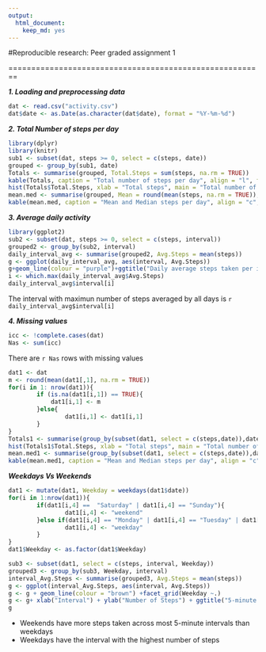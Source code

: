 ```yaml
---
output: 
  html_document:
    keep_md: yes
---
```

#Reproducible research: Peer graded assignment 1

========================================================

**_1. Loading and preprocessing data_**

```r
dat <- read.csv("activity.csv")
dat$date <- as.Date(as.character(dat$date), format = "%Y-%m-%d")
```

**_2. Total Number of steps per day_**
```r
library(dplyr)
library(knitr)
sub1 <- subset(dat, steps >= 0, select = c(steps, date))
grouped <- group_by(sub1, date)
Totals <- summarise(grouped, Total.Steps = sum(steps, na.rm = TRUE))
kable(Totals, caption = "Total number of steps per day", align = "l", format = "markdown")
hist(Totals$Total.Steps, xlab = "Total steps", main = "Total number of steps", col = "blue", breaks = 8)
mean.med <- summarise(grouped, Mean = round(mean(steps, na.rm = TRUE)), Median = median(steps, na.rm = TRUE))
kable(mean.med, caption = "Mean and Median steps per day", align = "c", format = "markdown")
```

**_3. Average daily activity_**
```r
library(ggplot2)
sub2 <- subset(dat, steps >= 0, select = c(steps, interval))
grouped2 <- group_by(sub2, interval)
daily_interval_avg <- summarise(grouped2, Avg.Steps = mean(steps))
g <- ggplot(daily_interval_avg, aes(interval, Avg.Steps))
g+geom_line(colour = "purple")+ggtitle("Daily average steps taken per inteval")+ ylab("Average Steps")
i <- which.max(daily_interval_avg$Avg.Steps)
daily_interval_avg$interval[i]
```

The interval with maximun number of steps averaged by all days is `r daily_interval_avg$interval[i]`

**_4. Missing values_**
```r
icc <- !complete.cases(dat)
Nas <- sum(icc)
```
There are `r Nas` rows with missing values
```r
dat1 <- dat
m <- round(mean(dat1[,1], na.rm = TRUE))
for(i in 1: nrow(dat1)){
        if (is.na(dat1[i,1]) == TRUE){
            dat1[i,1] <- m
        }else{
                dat1[i,1] <- dat1[i,1]
        }
}
Totals1 <- summarise(group_by(subset(dat1, select = c(steps,date)),date), Total.Steps = sum(steps, na.rm = TRUE))
hist(Totals1$Total.Steps, xlab = "Total steps", main = "Total number of steps", col = "brown", breaks = 8)
mean.med1 <- summarise(group_by(subset(dat1, select = c(steps,date)),date), Mean = round(mean(steps, na.rm = TRUE)), Median = median(steps, na.rm = TRUE))
kable(mean.med1, caption = "Mean and Median steps per day", align = "c", format = "markdown")
```

**_Weekdays Vs Weekends_**

```r
dat1 <- mutate(dat1, Weekday = weekdays(dat1$date))
for(i in 1:nrow(dat1)){
        if(dat1[i,4] ==  "Saturday" | dat1[i,4] == "Sunday"){
                dat1[i,4] <- "weekend"
        }else if(dat1[i,4] == "Monday" | dat1[i,4] == "Tuesday" | dat1[i,4] == "Wednesday" | dat1[i,4] == "Thursday" | dat1[i,4] == "Friday"){
                dat1[i,4] <- "weekday"
        }
}
dat1$Weekday <- as.factor(dat1$Weekday)
```

```r
sub3 <- subset(dat1, select = c(steps, interval, Weekday))
grouped3 <- group_by(sub3, Weekday, interval)
interval_Avg.Steps <- summarise(grouped3, Avg.Steps = mean(steps))
g <- ggplot(interval_Avg.Steps, aes(interval, Avg.Steps))
g <- g + geom_line(colour = "brown") +facet_grid(Weekday ~.)
g <- g+ xlab("Interval") + ylab("Number of Steps") + ggtitle("5-minute interval average number of steps taken")
g
```

* Weekends have more steps taken across most 5-minute intervals than weekdays
* Weekdays have the interval with the highest number of steps 